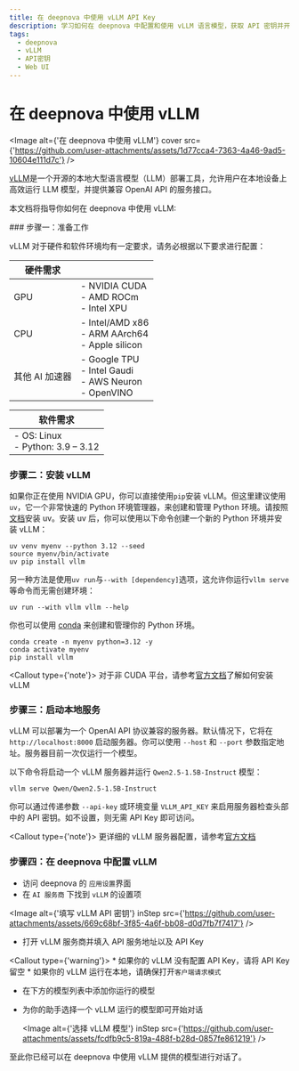 ```yaml
---
title: 在 deepnova 中使用 vLLM API Key
description: 学习如何在 deepnova 中配置和使用 vLLM 语言模型，获取 API 密钥并开始对话。
tags:
  - deepnova
  - vLLM
  - API密钥
  - Web UI
---
```


# 在 deepnova 中使用 vLLM

<Image alt={'在 deepnova 中使用 vLLM'} cover src={'https://github.com/user-attachments/assets/1d77cca4-7363-4a46-9ad5-10604e111d7c'} />

[vLLM](https://github.com/vllm-project/vllm)是一个开源的本地大型语言模型（LLM）部署工具，允许用户在本地设备上高效运行 LLM 模型，并提供兼容 OpenAI API 的服务接口。

本文档将指导你如何在 deepnova 中使用 vLLM:

<Steps>
  ### 步骤一：准备工作

  vLLM 对于硬件和软件环境均有一定要求，请务必根据以下要求进行配置：

  | 硬件需求      |                                                                         |
  | --------- | ----------------------------------------------------------------------- |
  | GPU       | - NVIDIA CUDA <br /> - AMD ROCm <br /> - Intel XPU                      |
  | CPU       | - Intel/AMD x86 <br /> - ARM AArch64 <br /> - Apple silicon             |
  | 其他 AI 加速器 | - Google TPU <br /> - Intel Gaudi <br /> - AWS Neuron <br /> - OpenVINO |

  | 软件需求                                    |
  | --------------------------------------- |
  | - OS: Linux <br /> - Python: 3.9 – 3.12 |

  ### 步骤二：安装 vLLM

  如果你正在使用 NVIDIA GPU，你可以直接使用`pip`安装 vLLM。但这里建议使用`uv`，它一个非常快速的 Python 环境管理器，来创建和管理 Python 环境。请按照[文档](https://docs.astral.sh/uv/#getting-started)安装 uv。安装 uv 后，你可以使用以下命令创建一个新的 Python 环境并安装 vLLM：

  ```shell
  uv venv myenv --python 3.12 --seed
  source myenv/bin/activate
  uv pip install vllm
  ```

  另一种方法是使用`uv run`与`--with [dependency]`选项，这允许你运行`vllm serve`等命令而无需创建环境：

  ```shell
  uv run --with vllm vllm --help
  ```

  你也可以使用 [conda](https://docs.conda.io/projects/conda/en/latest/user-guide/getting-started.html) 来创建和管理你的 Python 环境。

  ```shell
  conda create -n myenv python=3.12 -y
  conda activate myenv
  pip install vllm
  ```

  <Callout type={'note'}>
    对于非 CUDA
    平台，请参考[官方文档](https://docs.vllm.ai/en/latest/getting_started/installation/index.html#installation-index)了解如何安装
    vLLM
  </Callout>

  ### 步骤三：启动本地服务

  vLLM 可以部署为一个 OpenAI API 协议兼容的服务器。默认情况下，它将在 `http://localhost:8000` 启动服务器。你可以使用 `--host` 和 `--port` 参数指定地址。服务器目前一次仅运行一个模型。

  以下命令将启动一个 vLLM 服务器并运行 `Qwen2.5-1.5B-Instruct` 模型：

  ```shell
  vllm serve Qwen/Qwen2.5-1.5B-Instruct
  ```

  你可以通过传递参数 `--api-key` 或环境变量 `VLLM_API_KEY` 来启用服务器检查头部中的 API 密钥。如不设置，则无需 API Key 即可访问。

  <Callout type={'note'}>
    更详细的 vLLM 服务器配置，请参考[官方文档](https://docs.vllm.ai/en/latest/)
  </Callout>

  ### 步骤四：在 deepnova 中配置 vLLM

  - 访问 deepnova 的 `应用设置`界面
  - 在 `AI 服务商` 下找到 `vLLM` 的设置项

  <Image alt={'填写 vLLM API 密钥'} inStep src={'https://github.com/user-attachments/assets/669c68bf-3f85-4a6f-bb08-d0d7fb7f7417'} />

  - 打开 vLLM 服务商并填入 API 服务地址以及 API Key

  <Callout type={'warning'}>
    * 如果你的 vLLM 没有配置 API Key，请将 API Key 留空 \* 如果你的 vLLM
      运行在本地，请确保打开`客户端请求模式`
  </Callout>

  - 在下方的模型列表中添加你运行的模型
  - 为你的助手选择一个 vLLM 运行的模型即可开始对话

    <Image alt={'选择 vLLM 模型'} inStep src={'https://github.com/user-attachments/assets/fcdfb9c5-819a-488f-b28d-0857fe861219'} />
</Steps>

至此你已经可以在 deepnova 中使用 vLLM 提供的模型进行对话了。
